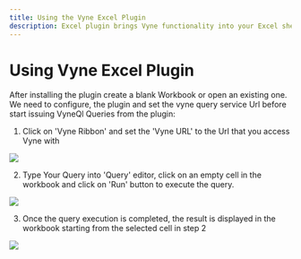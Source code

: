 ```yaml
---
title: Using the Vyne Excel Plugin
description: Excel plugin brings Vyne functionality into your Excel sheets. Let's see how to use it.
---
```


# Using Vyne Excel Plugin

After installing the plugin create a blank Workbook or open an existing one. We need to configure, the plugin and set the vyne query service Url before start issuing VyneQl Queries from the plugin:

1. Click on 'Vyne Ribbon' and set the 'Vyne URL' to the Url that you access Vyne with

![](how-to-use-1.png)

2. Type Your Query into 'Query' editor, click on an empty cell in the workbook and click on 'Run' button to execute the query.


![](how-to-use-2.png)

3. Once the query execution is completed, the result is displayed in the workbook starting from the selected cell in step 2

![](how-to-use-3.png)
